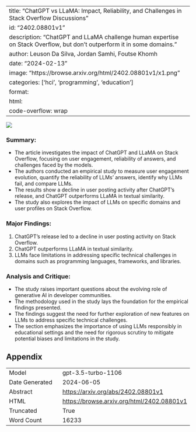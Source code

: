 
---
title: "ChatGPT vs LLaMA: Impact, Reliability, and Challenges in Stack Overflow Discussions"
id: "2402.08801v1"
description: "ChatGPT and LLaMA challenge human expertise on Stack Overflow, but don't outperform it in some domains."
author: Leuson Da Silva, Jordan Samhi, Foutse Khomh
date: "2024-02-13"
image: "https://browse.arxiv.org/html/2402.08801v1/x1.png"
categories: ['hci', 'programming', 'education']
format:
  html:
    code-overflow: wrap
---

![](https://browse.arxiv.org/html/2402.08801v1/x1.png)

### Summary:
- The article investigates the impact of ChatGPT and LLaMA on Stack Overflow, focusing on user engagement, reliability of answers, and challenges faced by the models. 
- The authors conducted an empirical study to measure user engagement evolution, quantify the reliability of LLMs' answers, identify why LLMs fail, and compare LLMs. 
- The results show a decline in user posting activity after ChatGPT's release, and ChatGPT outperforms LLaMA in textual similarity. 
- The study also explores the impact of LLMs on specific domains and user profiles on Stack Overflow.

### Major Findings:
1. ChatGPT's release led to a decline in user posting activity on Stack Overflow.
2. ChatGPT outperforms LLaMA in textual similarity.
3. LLMs face limitations in addressing specific technical challenges in domains such as programming languages, frameworks, and libraries.

### Analysis and Critique:
- The study raises important questions about the evolving role of generative AI in developer communities.
- The methodology used in the study lays the foundation for the empirical findings presented.
- The findings suggest the need for further exploration of new features on LLMs to address specific technical challenges.
- The section emphasizes the importance of using LLMs responsibly in educational settings and the need for rigorous scrutiny to mitigate potential biases and limitations in the study.

## Appendix

|          |          |
|----------|----------|
| Model     | gpt-3.5-turbo-1106       |
| Date Generated     | 2024-06-05       |
| Abstract | [https://arxiv.org/abs/2402.08801v1](https://arxiv.org/abs/2402.08801v1)        |
| HTML     | [https://browse.arxiv.org/html/2402.08801v1](https://browse.arxiv.org/html/2402.08801v1)       |
| Truncated       | True       |
| Word Count       | 16233       |
